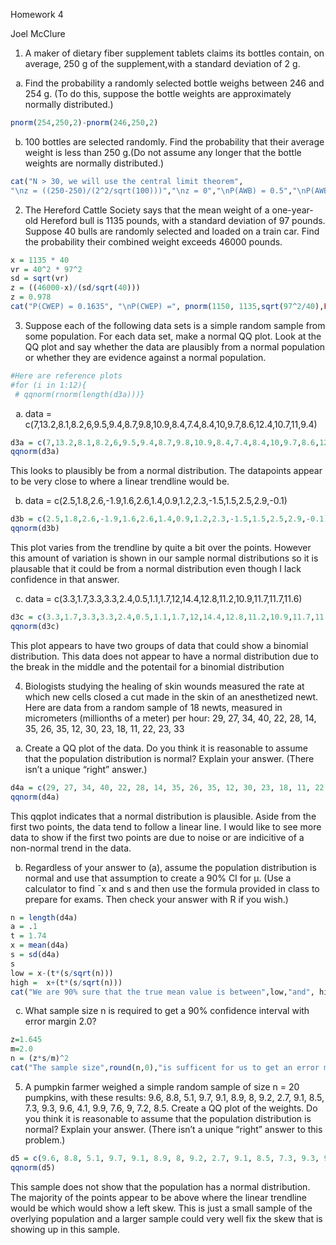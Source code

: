Homework 4 

Joel McClure

1. A maker of dietary fiber supplement tablets claims its bottles contain, on average, 250 g of the supplement,with a standard deviation of 2 g.

(a) Find the probability a randomly selected bottle weighs between 246 and 254 g. (To do this, suppose
the bottle weights are approximately normally distributed.)

```{r}
pnorm(254,250,2)-pnorm(246,250,2)
```


(b) 100 bottles are selected randomly. Find the probability that their average weight is less than 250 g.(Do not assume any longer that the bottle weights are normally distributed.)


```{r}
cat("N > 30, we will use the central limit theorem",
"\nz = ((250-250)/(2^2/sqrt(100)))","\nz = 0","\nP(AWB) = 0.5","\nP(AWB) =", pnorm(250,250,2))
```


2. The Hereford Cattle Society says that the mean weight of a one-year-old Hereford bull is 1135 pounds, with a standard deviation of 97 pounds. Suppose 40 bulls are randomly selected and loaded on a train car. Find the probability their combined weight exceeds 46000 pounds.

```{r}
x = 1135 * 40 
vr = 40^2 * 97^2
sd = sqrt(vr)
z = ((46000-x)/(sd/sqrt(40)))
z = 0.978
cat("P(CWEP) = 0.1635", "\nP(CWEP) =", pnorm(1150, 1135,sqrt(97^2/40),FALSE))
```

3. Suppose each of the following data sets is a simple random sample from some population. For each data set, make a normal QQ plot. Look at the QQ plot and say whether the data are plausibly from a normal population or whether they are evidence against a normal population. 

```{r}
#Here are reference plots
#for (i in 1:12){
 # qqnorm(rnorm(length(d3a)))}
```


(a) data = c(7,13.2,8.1,8.2,6,9.5,9.4,8.7,9.8,10.9,8.4,7.4,8.4,10,9.7,8.6,12.4,10.7,11,9.4)
```{r}
d3a = c(7,13.2,8.1,8.2,6,9.5,9.4,8.7,9.8,10.9,8.4,7.4,8.4,10,9.7,8.6,12.4,10.7,11,9.4)
qqnorm(d3a)
```
This looks to plausibly be from a normal distribution. The datapoints appear to be very close to where a linear trendline would be. 

(b) data = c(2.5,1.8,2.6,-1.9,1.6,2.6,1.4,0.9,1.2,2.3,-1.5,1.5,2.5,2.9,-0.1)
```{r}
d3b = c(2.5,1.8,2.6,-1.9,1.6,2.6,1.4,0.9,1.2,2.3,-1.5,1.5,2.5,2.9,-0.1)
qqnorm(d3b)
```
This plot varies from the trendline by quite a bit over the points. However this amount of variation is shown in our sample normal distributions so it is plausable that it could be from a normal distribution even though I lack confidence in that answer. 

(c) data = c(3.3,1.7,3.3,3.3,2.4,0.5,1.1,1.7,12,14.4,12.8,11.2,10.9,11.7,11.7,11.6)
```{r}
d3c = c(3.3,1.7,3.3,3.3,2.4,0.5,1.1,1.7,12,14.4,12.8,11.2,10.9,11.7,11.7,11.6)
qqnorm(d3c)
```
This plot appears to have two groups of data that could show a binomial distribution. This data does not appear to have a normal distribution due to the break in the middle and the potentail for a binomial distribution 

4. Biologists studying the healing of skin wounds measured the rate at which new cells closed a cut made in the skin of an anesthetized newt. Here are data from a random sample of 18 newts, measured in micrometers (millionths of a meter) per hour: 29, 27, 34, 40, 22, 28, 14, 35, 26, 35, 12, 30, 23, 18, 11, 22, 23, 33

(a) Create a QQ plot of the data. Do you think it is reasonable to assume that the population distribution is normal? Explain your answer. (There isn’t a unique “right” answer.)
```{r}
d4a = c(29, 27, 34, 40, 22, 28, 14, 35, 26, 35, 12, 30, 23, 18, 11, 22, 23, 33)
qqnorm(d4a)
```
This qqplot indicates that a normal distribution is plausible. Aside from the first two points, the data tend to follow a linear line. I would like to see more data to show if the first two points are due to noise or are indicitive of a non-normal trend in the data. 

(b) Regardless of your answer to (a), assume the population distribution is normal and use that assumption to create a 90% CI for µ. (Use a calculator to find ¯x and s and then use the formula provided in class to prepare for exams. Then check your answer with R if you wish.)

```{r}
n = length(d4a)
a = .1
t = 1.74
x = mean(d4a)
s = sd(d4a)
s
low = x-(t*(s/sqrt(n)))
high =  x+(t*(s/sqrt(n)))
cat("We are 90% sure that the true mean value is between",low,"and", high)
```


(c) What sample size n is required to get a 90% confidence interval with error margin 2.0?

```{r}
z=1.645
m=2.0
n = (z*s/m)^2
cat("The sample size",round(n,0),"is sufficent for us to get an error magin of 2.0")
```



5. A pumpkin farmer weighed a simple random sample of size n = 20 pumpkins, with these results: 9.6, 8.8, 5.1, 9.7, 9.1, 8.9, 8, 9.2, 2.7, 9.1, 8.5, 7.3, 9.3, 9.6, 4.1, 9.9, 7.6, 9, 7.2, 8.5. Create a QQ plot of the weights. Do you think it is reasonable to assume that the population distribution is normal? Explain your answer. (There isn’t a unique “right” answer to this problem.)


```{r}
d5 = c(9.6, 8.8, 5.1, 9.7, 9.1, 8.9, 8, 9.2, 2.7, 9.1, 8.5, 7.3, 9.3, 9.6, 4.1, 9.9, 7.6, 9, 7.2, 8.5)
qqnorm(d5)
```
This sample does not show that the population has a normal distribution. The majority of the points appear to be above where the linear trendline would be which would show a left skew. This is just a small sample of the overlying population and a larger sample could very well fix the skew that is showing up in this sample. 